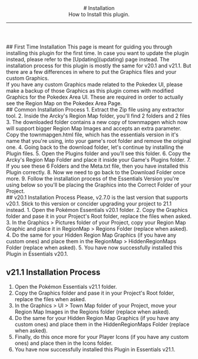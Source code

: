 <header>
# Installation
<br/>
How to Install this plugin.

---
</header>
## First Time Installation 
<Callout type="warning">
  This page is meant for guiding you through installing this plugin for the first time. In case you want to update the plugin instead, please refer to the [Updating](updating) page instead.
</Callout>
The installation process for this plugin is mostly the same for v20.1 and v21.1. But there are a few differences in where to put the Graphics files and your custom Graphics.
<br/>
If you have any custom Graphics made related to the Pokedex UI, please make a backup of those Graphics as this plugin comes with modified Graphics for the Pokedex Area UI. These are required in order to actually see the Region Map on the Pokedex Area Page.
<br/>
## Common Installation Process 
1. Extract the Zip file using any extractor tool.
2. Inside the Arcky's Region Map folder,  you'll find 2 folders and 2 files <ImageWithCaption src="/images/documentation/region-map/Installation 1.png" caption="Plugin's Download Folder's Content" align="left" size="large"/>
3. The downloaded folder contains a new copy of townmapgen which now will support bigger Region Map Images and accepts an extra parameter. 
<br/> Copy the townmapgen.html file, which has the essentials version in it's name that you're using, into your game's root folder and remove the original one. <ImageWithCaption src="/images/documentation/region-map/Installation 2.png" caption="Adding the townmapgen.html to your game's folder" align="left" size="large"/>
4. Going back to the download folder, let's continue by installing the Plugin files. <ImageWithCaption src="/images/documentation/region-map/Installation 3.png" caption="Plugin's Download Folder's Content" align="left" size="large"/>
5. Open the Plugins folder and you'll see this folder. <ImageWithCaption src="/images/documentation/region-map/Installation 4.png" caption="Plugins Folder Content" align="left" size="large"/>
6. Copy the Arcky's Region Map Folder and place it inside your Game's Plugins folder.
7. If you see these 6 Folders and the Meta.txt file, then you have installed this Plugin correctly. <ImageWithCaption src="/images/documentation/region-map/Installation 5.png" align="left" size="large"/>
8. Now we need to go back to the Download Folder once more.<ImageWithCaption src="/images/documentation/region-map/Installation 6.png" caption="Plugin's Download Folder's Content" align="left" size="large"/>
9. Follow the installation process of the Essentials Version you're using below so you'll be placing the Graphics into the Correct Folder of your Project.
<br/>
## v20.1 Installation Process 
<Callout type="attention">
  Please, v2.7.0 is the last version that supports v20.1. Stick to this version or concider upgrading your project to 21.1 instead.
</Callout>
1. Open the Pokémon Essentials v20.1 folder. <ImageWithCaption src="/images/documentation/region-map/Installation 7.png" caption="Graphics Folder for v20.1" align="left" size="large"/>
2. Copy the Graphics folder and pase it in your Project's Root folder, replace the files when asked.
3. In the Graphics > Pictures folder of your Project, copy your Region Map Graphic and place it in RegionMap > Regions Folder (replace when asked). <ImageWithCaption src="/images/documentation/region-map/Installation 8.png" caption="Region Map Images" align="left"/>
4. Do the same for your Hidden Region Map Graphics (if you have any custom ones) and place them in the RegionMap > HiddenRegionMaps Folder (replace when asked). <ImageWithCaption src="/images/documentation/region-map/Installation 9.png" caption="Hidden Region Map Images" align="left"/>
5. You have now successfully installed this Plugin in Essentials v20.1.

## v21.1 Installation Process 
1. Open the Pokémon Essentials v21.1 folder. <ImageWithCaption src="/images/documentation/region-map/Installation 10.png" caption="Graphics Folder for v21.1" align="left" size="large"/>
2. Copy the Graphics folder and pase it in your Project's Root folder, replace the files when asked.
3. In the Graphics > UI > Town Map folder of your Project, move your Region Map Images in the Regions folder (replace when asked). <ImageWithCaption src="/images/documentation/region-map/Installation 11.png" caption="Region Map Images" align="left"/>
4. Do the same for your Hidden Region Map Graphics (if you have any custom ones) and place them in the HiddenRegionMaps Folder (replace when asked). <ImageWithCaption src="/images/documentation/region-map/Installation 12.png" caption="Hidden Region Map Images" align="left"/>
5. Finally, do this once more for your Player Icons (if you have any custom ones) and place then in the Icons folder. <ImageWithCaption src="/images/documentation/region-map/Installation 13.png" align="left" size="large"/>
6. You have now successfully installed this Plugin in Essentials v21.1.